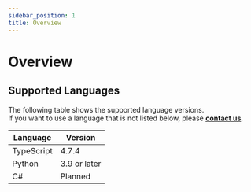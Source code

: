 ```yaml
---
sidebar_position: 1
title: Overview
---
```


# Overview

## Supported Languages

The following table shows the supported language versions.  
If you want to use a language that is not listed below, please [**contact us**](https://dogutech.io/en/contact-us).

| Language   | Version      |
| ---------- | ------------ |
| TypeScript | 4.7.4        |
| Python     | 3.9 or later |
| C#         | Planned      |
